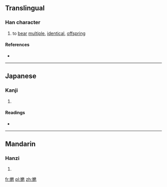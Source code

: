 ==Translingual==

===Han character===
{{Han char|rn=38|rad=女|as=12|sn=15|four=|canj=女弓山一 (VNUM)|ids=⿰[[女]]⿺[[免]][[生]]}}

# to [[bear]] [[multiple]], [[identical]], [[offspring]]

====References====
* {{Han ref|kx=0271.351|dkj=06740|hdz=21082.070|uh=5B0E|ud=23310}}

----

==Japanese==

===Kanji===
{{ja-kanji|grade=|rs=女12}}

# {{defn|lang=ja|sort=女12}}

====Readings====
* {{ja-readings|on=[[はん]] (han)|kun=}}

----

==Mandarin==

===Hanzi===
{{cmn-hanzi|pin=[[fàn]] ([[fan4]])|wg=fan<sup>4</sup>}}

# {{defn|lang=cmn|sort=女12}}

[[fr:嬎]]
[[pl:嬎]]
[[zh:嬎]]